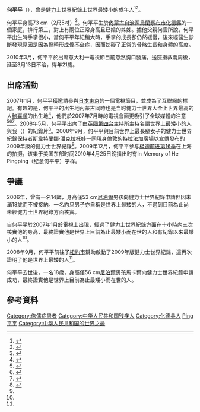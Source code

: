 {{noteTA
|1=zh-cn:吉尼斯; zh-hk:健力士; zh-tw:金氏; zh-sg:健力士;
|2=zh-cn:极速前进; zh-hk:奪寶奇Show; zh-tw:驚險大挑戰;
}}

{{Infobox Biography
| subject name   = 何平平 
| image name     = He Ping Ping.jpg
| image size     = 227px
| image caption  = 何平平
| date of birth  = {{birth date|1988|7|13}}
| place of birth = {{PRC}}[[內蒙古自治區|內蒙古自治區]][[烏蘭察布市|烏蘭察布市]][[化德縣|化德縣]]
| date of death  = {{death date and age|2010|3|13|1988|7|13}}
| place of death = {{ITA}}[[羅馬|羅馬]]
| occupation     = 前[[健力士世界紀錄|健力士世界紀錄]]上世界最矮小的成年人
}}

'''何平平'''（{{bd|1988年|7月13日|2010年|3月13日|catIdx=He何平平}}），曾是[[健力士世界紀錄|健力士世界紀錄]]上世界最矮小的成年人<ref name="nydn">{{en}}{{Cite web|url=http://www.nydailynews.com/news/2008/09/19/2008-09-19_worlds_shortest_man_he_pingping_makes_tr.html|title=World's shortest man, He Pingping, makes trip to New York City|accessdate=November 23, 2008|format=mdy|publisher=New York Daily News|year=2008|author=Tracy Connor|archive-date=2008-10-03|archive-url=https://web.archive.org/web/20081003221201/http://www.nydailynews.com/news/2008/09/19/2008-09-19_worlds_shortest_man_he_pingping_makes_tr.html|dead-url=no}}</ref><ref name="zuckerbrod">{{en}}{{Citation |last=Zuckerbrod |first=Nancy |title=World's shortest man, leggiest woman meet |url=http://abcnews.go.com/WaterCooler/wireStory?id=5816116 |publisher=ABC News |date=2008-09-16 |accessdate=2008-09-17 |archive-date=2008-12-04 |archive-url=https://web.archive.org/web/20081204075754/http://abcnews.go.com/WaterCooler/wireStory?id=5816116 |dead-url=no }}</ref>。

何平平身高73 cm（2尺5吋）<ref>{{en}}{{Citation|last=|first=|title=The World's Smallest Man and Me|url=http://www.channel4.com/science/microsites/T/the_worlds_and_me/smallest/index.html|publisher=[[Channel_4|Channel 4]]|date=|accessdate=2008-09-17|archive-date=2012-05-08|archive-url=https://www.webcitation.org/67W8vXbAA?url=http://www.channel4.com/programmes/the-worlds-and-me/episode-guide/series-1/episode-1|dead-url=no}}</ref>。何平平生於[[內蒙古自治區|內蒙古自治區]][[烏蘭察布市|烏蘭察布市]][[化德縣|化德縣]]的一個家庭，排行第三，對上有兩位正常身高且已婚的姊姊。據他父親何雲所說，何平平出生時手掌很小，當何平平年紀稍大時，手掌的成長卻仍然緩慢，後來經醫生診斷發現原因是因為骨畸形[[成骨不全症|成骨不全症]]，因而妨礙了正常的骨骼生長和身體的高度。

2010年3月，何平平於出席意大利一電視節目前忽然胸口發痛，送院搶救兩周後，延至3月13日不治，得年21歲。

== 出席活動 ==
2007年1月，何平平獲邀請參與[[日本|日本]][[東京|東京]]的一個電視節目，並成為了互聯網的標記。有趣的是，何平平的出生地內蒙古同時也是当时健力士世界大全上世界最高的人[[鮑喜順|鮑喜順]]的出生地<ref>{{en}}{{cite web|url=http://news.yahoo.com/s/nm/20080820/wl_nm/tallest_title_dc|title=New rules make China's Bao world's tallest again|last=Nichols|first=Michelle|archiveurl=https://web.archive.org/web/20080826090958/http://news.yahoo.com/s/nm/20080820/wl_nm/tallest_title_dc|archivedate=2008-08-26|deadurl=yes|accessdate=2009-05-23}}</ref>，他們於2007年7月時的電視會面更吸引了全球媒體的注意<ref name="fox">{{en}}{{Cite web|url=http://www.foxnews.com/story/0,2933,289298,00.html|title=World's Tallest Man Meets World's Smallest Man|accessdate=November 23, 2008|format=mdy|publisher=Fox News|year=2007|archive-url=https://web.archive.org/web/20070420195201/http://www.foxnews.com/story/0%2C2933%2C289298%2C00.html|archive-date=2007-04-20|dead-url=yes}}</ref><ref name="pingbao">{{en}}{{Cite web|url=http://www.wherelightmeetsdark.com/index.php?NW_id=321&NW_user_op=view&module=newswatch|title=World's tallest man and smallest man, quite possibly|accessdate=November 23, 2008|format=mdy|publisher=Where Light Meets Dark|year=2008|author=WLMD|archive-date=2007-06-24|archive-url=https://web.archive.org/web/20070624235649/http://www.wherelightmeetsdark.com/index.php?module=newswatch&NW_user_op=view&NW_id=321|dead-url=no}}</ref><ref name="au">{{en}}{{Cite web|url=http://www.news.com.au/story/0,23599,22071138-2,00.html|title=World's tallest man meets world's smallest man|accessdate=November 23, 2008|format=mdy|publisher=News Limited Australia|year=2007|author=News.com.au|archive-date=2007-07-15|archive-url=https://web.archive.org/web/20070715122455/http://www.news.com.au/story/0,23599,22071138-2,00.html|dead-url=no}}</ref>。2008年5月，何平平出席了由[[英國第四台|英國第四台]]主持{{Link-en|馬克·多蘭|Mark Dolan}}所主持名謂世界上最矮小的人與我（{{lang-en|The World's Smallest Man and Me}}）的紀錄片<ref>{{en}}{{cite web | url=http://www.channel4.com/science/microsites/T/the_worlds_and_me/smallest/index.html | title=Programme Two: The World's Smallest Man and Me | publisher=[http://www.channel4.com/ Channel4.com] | date=2008-05-12 | accessdate=2008-09-27 | archive-date=2012-05-08 | archive-url=https://www.webcitation.org/67W8vXbAA?url=http://www.channel4.com/programmes/the-worlds-and-me/episode-guide/series-1/episode-1 | dead-url=no }}</ref>。2008年9月，何平平與目前世界上最長腿女子的健力士世界紀錄保持者[[斯韋特蘭娜·潘克拉托娃|斯韋特蘭娜·潘克拉托娃]]一同現身[[倫敦|倫敦]]的[[特拉法加廣場|特拉法加廣場]]以宣傳發布的2009年版的健力士世界紀錄<ref name="zuckerbrod"/>。2009年12月，何平平参与[[极速前进16|极速前进第16季]]在上海的拍摄，该集于美国东部时间2010年4月25日晚播出时有In Memory of He Pingping（纪念何平平）字样。

== 爭議 ==
2006年，曾有一名14歲，身高僅53 cm[[尼泊爾|尼泊爾]]男孩向健力士世界紀錄申請但因未滿18歲而不被接納。一名約旦男子亦自稱是世界上最矮的人，不過到目前為止尚未經健力士世界紀錄方面核實。

自何平平於2007年1月於電視上出現，經過了健力士世界紀錄方面在十小時內三次核實他的身高，最終證實他是世界上目前為止最矮小而在世的人和有紀錄以來最矮小的人<ref name="nydn"/>。

2008年9月，何平平前往了[[紐約市|紐約市]]幫助啟動了2009年版健力士世界紀錄，這再次證明了他是世界上最矮的人<ref name="nydn"/>。

何平平去世後，一名18歲，身高僅56 cm[[尼泊爾|尼泊爾]]男孩馬卡爾向健力士世界紀錄申請成功，最終證實他是世界上目前為止最矮小而在世的人。

== 參考資料 ==
{{reflist}}

{{DEFAULTSORT:He何平平}}
[[Category:侏儒症患者|Category:侏儒症患者]]
[[Category:中华人民共和国残疾人|Category:中华人民共和国残疾人]]
[[Category:化德县人|Category:化德县人]]
[[Category:何姓|Ping平平]]
[[Category:中华人民共和国的世界之最|Category:中华人民共和国的世界之最]]
